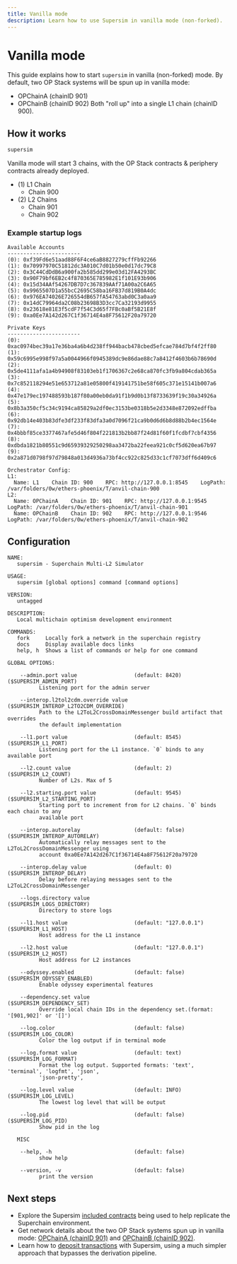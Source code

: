 ```yaml
---
title: Vanilla mode
description: Learn how to use Supersim in vanilla mode (non-forked).
---
```


# Vanilla mode

This guide explains how to start `supersim` in vanilla (non-forked) mode. By default, two OP Stack systems will be spun up in vanilla mode:

*   OPChainA (chainID 901)
*   OPChainB (chainID 902)
    Both "roll up" into a single L1 chain (chainID 900).

## How it works

```sh
supersim
```

Vanilla mode will start 3 chains, with the OP Stack contracts & periphery contracts already deployed.

*   (1) L1 Chain
    *   Chain 900
*   (2) L2 Chains
    *   Chain 901
    *   Chain 902

### Example startup logs

```
Available Accounts
-----------------------
(0): 0xf39Fd6e51aad88F6F4ce6aB8827279cffFb92266
(1): 0x70997970C51812dc3A010C7d01b50e0d17dc79C8
(2): 0x3C44CdDdB6a900fa2b585dd299e03d12FA4293BC
(3): 0x90F79bf6EB2c4f870365E785982E1f101E93b906
(4): 0x15d34AAf54267DB7D7c367839AAf71A00a2C6A65
(5): 0x9965507D1a55bcC2695C58ba16FB37d819B0A4dc
(6): 0x976EA74026E726554dB657fA54763abd0C3a0aa9
(7): 0x14dC79964da2C08b23698B3D3cc7Ca32193d9955
(8): 0x23618e81E3f5cdF7f54C3d65f7FBc0aBf5B21E8f
(9): 0xa0Ee7A142d267C1f36714E4a8F75612F20a79720

Private Keys
-----------------------
(0): 0xac0974bec39a17e36ba4a6b4d238ff944bacb478cbed5efcae784d7bf4f2ff80
(1): 0x59c6995e998f97a5a0044966f0945389dc9e86dae88c7a8412f4603b6b78690d
(2): 0x5de4111afa1a4b94908f83103eb1f1706367c2e68ca870fc3fb9a804cdab365a
(3): 0x7c852118294e51e653712a81e05800f419141751be58f605c371e15141b007a6
(4): 0x47e179ec197488593b187f80a00eb0da91f1b9d0b13f8733639f19c30a34926a
(5): 0x8b3a350cf5c34c9194ca85829a2df0ec3153be0318b5e2d3348e872092edffba
(6): 0x92db14e403b83dfe3df233f83dfa3a0d7096f21ca9b0d6d6b8d88b2b4ec1564e
(7): 0x4bbbf85ce3377467afe5d46f804f221813b2bb87f24d81f60f1fcdbf7cbf4356
(8): 0xdbda1821b80551c9d65939329250298aa3472ba22feea921c0cf5d620ea67b97
(9): 0x2a871d0798f97d79848a013d4936a73bf4cc922c825d33c1cf7073dff6d409c6

Orchestrator Config:
L1:
  Name: L1    Chain ID: 900    RPC: http://127.0.0.1:8545    LogPath: /var/folders/0w/ethers-phoenix/T/anvil-chain-900
L2:
  Name: OPChainA    Chain ID: 901    RPC: http://127.0.0.1:9545    LogPath: /var/folders/0w/ethers-phoenix/T/anvil-chain-901
  Name: OPChainB    Chain ID: 902    RPC: http://127.0.0.1:9546    LogPath: /var/folders/0w/ethers-phoenix/T/anvil-chain-902
```

## Configuration

```
NAME:
   supersim - Superchain Multi-L2 Simulator

USAGE:
   supersim [global options] command [command options]

VERSION:
   untagged

DESCRIPTION:
   Local multichain optimism development environment

COMMANDS:
   fork     Locally fork a network in the superchain registry
   docs     Display available docs links
   help, h  Shows a list of commands or help for one command

GLOBAL OPTIONS:

    --admin.port value                  (default: 8420)                    ($SUPERSIM_ADMIN_PORT)
          Listening port for the admin server

    --interop.l2tol2cdm.override value                                     ($SUPERSIM_INTEROP_L2TO2CDM_OVERRIDE)
          Path to the L2ToL2CrossDomainMessenger build artifact that overrides
          the default implementation

    --l1.port value                     (default: 8545)                    ($SUPERSIM_L1_PORT)
          Listening port for the L1 instance. `0` binds to any available port

    --l2.count value                    (default: 2)                       ($SUPERSIM_L2_COUNT)
          Number of L2s. Max of 5

    --l2.starting.port value            (default: 9545)                    ($SUPERSIM_L2_STARTING_PORT)
          Starting port to increment from for L2 chains. `0` binds each chain to any
          available port

    --interop.autorelay                 (default: false)                   ($SUPERSIM_INTEROP_AUTORELAY)
          Automatically relay messages sent to the L2ToL2CrossDomainMessenger using
          account 0xa0Ee7A142d267C1f36714E4a8F75612F20a79720

    --interop.delay value               (default: 0)                       ($SUPERSIM_INTEROP_DELAY)
          Delay before relaying messages sent to the L2ToL2CrossDomainMessenger

    --logs.directory value                                                 ($SUPERSIM_LOGS_DIRECTORY)
          Directory to store logs

    --l1.host value                     (default: "127.0.0.1")             ($SUPERSIM_L1_HOST)
          Host address for the L1 instance

    --l2.host value                     (default: "127.0.0.1")             ($SUPERSIM_L2_HOST)
          Host address for L2 instances

    --odyssey.enabled                   (default: false)                   ($SUPERSIM_ODYSSEY_ENABLED)
          Enable odyssey experimental features

    --dependency.set value                                                 ($SUPERSIM_DEPENDENCY_SET)
          Override local chain IDs in the dependency set.(format: '[901,902]' or '[]')

    --log.color                         (default: false)                   ($SUPERSIM_LOG_COLOR)
          Color the log output if in terminal mode

    --log.format value                  (default: text)                    ($SUPERSIM_LOG_FORMAT)
          Format the log output. Supported formats: 'text', 'terminal', 'logfmt', 'json',
          'json-pretty',

    --log.level value                   (default: INFO)                    ($SUPERSIM_LOG_LEVEL)
          The lowest log level that will be output

    --log.pid                           (default: false)                   ($SUPERSIM_LOG_PID)
          Show pid in the log

   MISC

    --help, -h                          (default: false)
          show help

    --version, -v                       (default: false)
          print the version
```

## Next steps

*   Explore the Supersim [included contracts](/app-developers/tutorials/supersim/chain-env/included-contracts) being used to help replicate the Superchain environment.
*   Get network details about the two OP Stack systems spun up in vanilla mode: [OPChainA (chainID 901)](/app-developers/tutorials/supersim/chain-env/chain-a) and [OPChainB (chainID 902)](/app-developers/tutorials/supersim/chain-env/chain-b).
*   Learn how to [deposit transactions](/app-developers/tutorials/supersim/deposit-transactions) with Supersim, using a much simpler approach that bypasses the derivation pipeline.
